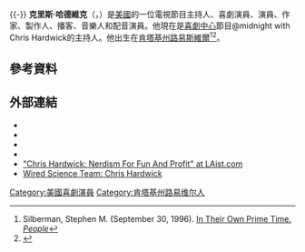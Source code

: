 {{noteTA
|G1=USStates
|G2=People
}}
{{multiple issues| {{Expand|time=2018-02-26T02:55:45+00:00}} {{Refimprove|time=2018-02-26T02:55:45+00:00}}}}{{-}}
{{Infobox comedian
| name = 克里斯·哈德維克 <br> Chris Hardwick
| image = Chris Hardwick by Gage Skidmore 2.jpg
| caption = 
| birth_name = Christopher Ryan Hardwick
| birth_date = {{birth date and age|1971|11|23}}
| birth_place = [[美國|美國]][[肯塔基州|肯塔基州]][[路易斯維爾_(肯塔基州)|路易斯維爾]]
| other_names = Chris Ryan Hardwick<br />Christopher Hardwick
| medium     = 
| active     = 1991–現在
| genre     = 
| subject  = 
| notable_work =
| spouse       = {{marriage|[[莉蒂亞·赫斯特-蕭|莉蒂亞·赫斯特-蕭]]|2016}}
| domestic_partner = 
| children     = 
| parents      = 
| signature    = 
| website      = [http://www.nerdist.com/ Nerdist.com]
}}
'''克里斯·哈德維克'''（{{lang-en|Christopher Ryan "Chris" Hardwick}}，{{bd|1971年|11月23日|||Hardwick}}）是[[美國|美國]]的一位電視節目主持人、喜劇演員、演員、作家、製作人、播客、音樂人和配音演員。他現在是[[喜劇中心|喜劇中心]]節目@midnight with Chris Hardwick的主持人。他出生在[[肯塔基州|肯塔基州]][[路易斯維爾_(肯塔基州)|路易斯維爾]]<ref name="people1996">Silberman, Stephen M. (September 30, 1996). [http://www.people.com/people/archive/article/0,,20142391,00.html In Their Own Prime Time.] {{Wayback|url=http://www.people.com/people/archive/article/0,,20142391,00.html |date=20160513125122 }} ''[[People_(magazine)|People]]''</ref><ref>{{cite web|url=http://www.newspapers.com/newspage/13365678/|title=Logansport Pharos-Tribune from Logansport, Indiana · Page 12|work=Newspapers.com|accessdate=2016-07-17|archive-date=2018-06-16|archive-url=https://web.archive.org/web/20180616001944/https://www.newspapers.com/newspage/13365678/|dead-url=no}}</ref>。

==參考資料==
{{reflist}}

==外部連結==
{{stack begin}}
{{commons category}}
{{stack end}}
* {{official website|http://www.nerdist.com}}
*{{IMDb name|0362534|Chris Hardwick}}
* {{twitter|hardwick|Chris Hardwick}}
* {{Discogs artist|Chris Hardwick}}
* [https://web.archive.org/web/20170719044120/http://laist.com/2009/06/30/chris_hardwick.php "Chris Hardwick: Nerdism For Fun And Profit" at LAist.com]
* [http://www.pbs.org/kcet/wiredscience/page/chardwick.html Wired Science Team: Chris Hardwick] {{Wayback|url=http://www.pbs.org/kcet/wiredscience/page/chardwick.html |date=20111214065156 }}

[[Category:美國喜劇演員|Category:美國喜劇演員]]
[[Category:肯塔基州路易维尔人|Category:肯塔基州路易维尔人]]